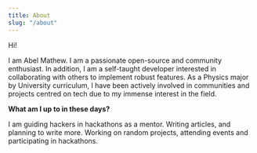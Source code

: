 ```yaml
---
title: About
slug: "/about"
---
```


Hi!

I am Abel Mathew. I am a passionate open-source and community enthusiast. In addition, I am a self-taught developer interested in collaborating with others to implement robust features. As a Physics major by University curriculum, I have been actively involved in communities and projects centred on tech due to my immense interest in the field. 

**What am I up to in these days?**

I am guiding hackers in hackathons as a mentor.
Writing articles, and planning to write more.
Working on random projects, attending events and participating in hackathons. 